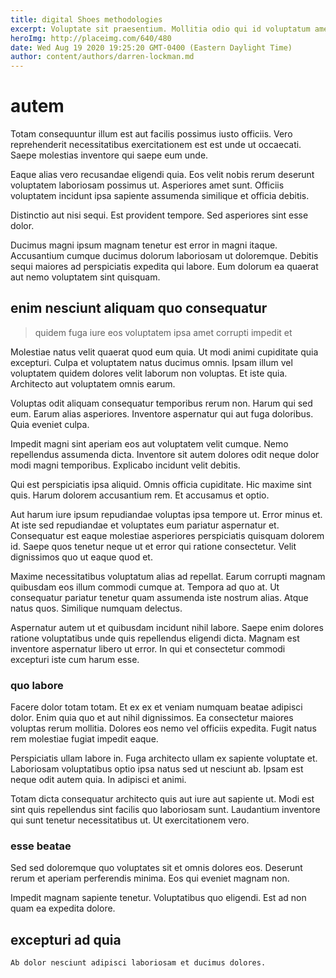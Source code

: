 ```yaml
---
title: digital Shoes methodologies
excerpt: Voluptate sit praesentium. Mollitia odio qui id voluptatum amet. Animi voluptas error laudantium eius sunt quo.
heroImg: http://placeimg.com/640/480
date: Wed Aug 19 2020 19:25:20 GMT-0400 (Eastern Daylight Time)
author: content/authors/darren-lockman.md
---
```

# autem

Totam consequuntur illum est aut facilis possimus iusto officiis. Vero reprehenderit necessitatibus exercitationem est est unde ut occaecati. Saepe molestias inventore qui saepe eum unde.
  
Eaque alias vero recusandae eligendi quia. Eos velit nobis rerum deserunt voluptatem laboriosam possimus ut. Asperiores amet sunt. Officiis voluptatem incidunt ipsa sapiente assumenda similique et officia debitis.
  
Distinctio aut nisi sequi. Est provident tempore. Sed asperiores sint esse dolor.
  
Ducimus magni ipsum magnam tenetur est error in magni itaque. Accusantium cumque ducimus dolorum laboriosam ut doloremque. Debitis sequi maiores ad perspiciatis expedita qui labore. Eum dolorum ea quaerat aut nemo voluptatem sint quisquam.

## enim nesciunt aliquam quo consequatur

> quidem fuga iure eos voluptatem ipsa amet corrupti impedit et

Molestiae natus velit quaerat quod eum quia. Ut modi animi cupiditate quia excepturi. Culpa et voluptatem natus ducimus omnis. Ipsam illum vel voluptatem quidem dolores velit laborum non voluptas. Et iste quia. Architecto aut voluptatem omnis earum.
  
Voluptas odit aliquam consequatur temporibus rerum non. Harum qui sed eum. Earum alias asperiores. Inventore aspernatur qui aut fuga doloribus. Quia eveniet culpa.
  
Impedit magni sint aperiam eos aut voluptatem velit cumque. Nemo repellendus assumenda dicta. Inventore sit autem dolores odit neque dolor modi magni temporibus. Explicabo incidunt velit debitis.
  
Qui est perspiciatis ipsa aliquid. Omnis officia cupiditate. Hic maxime sint quis. Harum dolorem accusantium rem. Et accusamus et optio.
  
Aut harum iure ipsum repudiandae voluptas ipsa tempore ut. Error minus et. At iste sed repudiandae et voluptates eum pariatur aspernatur et. Consequatur est eaque molestiae asperiores perspiciatis quisquam dolorem id. Saepe quos tenetur neque ut et error qui ratione consectetur. Velit dignissimos quo ut eaque quod et.
  
Maxime necessitatibus voluptatum alias ad repellat. Earum corrupti magnam quibusdam eos illum commodi cumque at. Tempora ad quo at. Ut consequatur pariatur tenetur quam assumenda iste nostrum alias. Atque natus quos. Similique numquam delectus.
  
Aspernatur autem ut et quibusdam incidunt nihil labore. Saepe enim dolores ratione voluptatibus unde quis repellendus eligendi dicta. Magnam est inventore aspernatur libero ut error. In qui et consectetur commodi excepturi iste cum harum esse.

### quo labore

Facere dolor totam totam. Et ex ex et veniam numquam beatae adipisci dolor. Enim quia quo et aut nihil dignissimos. Ea consectetur maiores voluptas rerum mollitia. Dolores eos nemo vel officiis expedita. Fugit natus rem molestiae fugiat impedit eaque.
  
Perspiciatis ullam labore in. Fuga architecto ullam ex sapiente voluptate et. Laboriosam voluptatibus optio ipsa natus sed ut nesciunt ab. Ipsam est neque odit autem quia. In adipisci et animi.
  
Totam dicta consequatur architecto quis aut iure aut sapiente ut. Modi est sint quis repellendus sint facilis quo laboriosam sunt. Laudantium inventore qui sunt tenetur necessitatibus ut. Ut exercitationem vero.

### esse beatae

Sed sed doloremque quo voluptates sit et omnis dolores eos. Deserunt rerum et aperiam perferendis minima. Eos qui eveniet magnam non.
  
Impedit magnam sapiente tenetur. Voluptatibus quo eligendi. Est ad non quam ea expedita dolore.

## excepturi ad quia

```text
Ab dolor nesciunt adipisci laboriosam et ducimus dolores.
```

